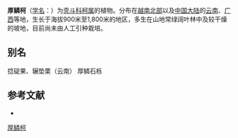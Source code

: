 {{Speciesbox
| name = 厚鳞柯
| status = 
| status_system = 
| image =
| genus = Lithocarpus
| species = pachylepis
| authority = A. Camus
}}

'''厚鳞柯'''（[[学名|学名]]：{{lang|la|''Lithocarpus pachylepis''}}）为[[壳斗科|壳斗科]][[柯属|柯属]]的植物。分布在[[越南北部|越南北部]]以及[[中国大陆|中国大陆]]的[[云南|云南]]、[[广西|广西]]等地，生长于海拔900米至1,800米的地区，多生在山地常绿阔叶林中及较干燥的坡地，目前尚未由人工引种栽培。

== 别名 ==
捻碇果、辗垫栗（云南） 厚鳞石栎

== 参考文献 ==
<div class="references-small">
* {{cite web| url =http://www.bioinfo.cn/db05/KmzwSpecies.php?action=view&id=6991| title =厚鳞柯| work =《中国高等植物数据库全库》| publisher =中国科学院微生物研究所| author =昆明植物研究所| accessdate =2009-02-24| deadurl =yes| archiveurl =https://web.archive.org/web/20160305004720/http://www.bioinfo.cn/db05/KmzwSpecies.php?action=view&id=6991| archivedate =2016-03-05}}
</div>
{{Taxonbar|from=Q10911139}}

[[Category:柯属|厚鳞柯]]


{{植物小作品}}
